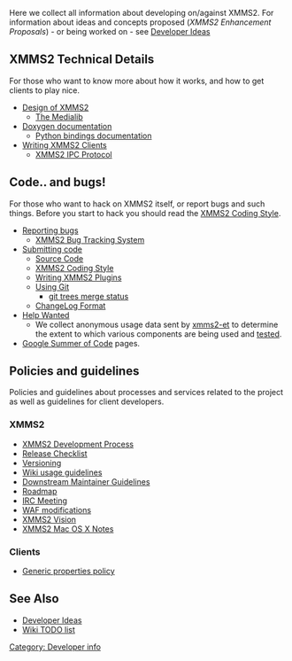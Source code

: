 Here we collect all information about developing on/against XMMS2. For information about ideas and concepts proposed (''XMMS2 Enhancement Proposals'') - or being worked on - see [[Developer Ideas]]

== XMMS2 Technical Details ==

For those who want to know more about how it works, and how to get clients to play nice.

* [[Design of XMMS2]]
** [[The Medialib]]
* [http://doxygen.xmms2.org/ Doxygen documentation]
** [http://doxygen.xmms2.org/clientlib/stable/xmmsclient-python/ Python bindings documentation]
* [[Writing XMMS2 Clients]]
** [[XMMS2 IPC Protocol]]

== Code.. and bugs! ==

For those who want to hack on XMMS2 itself, or report bugs and such things. Before you start to hack you should read the [[XMMS2 Coding Style]].

* [[Reporting bugs]]
** [http://bugs.xmms2.org/ XMMS2 Bug Tracking System]
* [[Submitting code]]
** [[Download_XMMS2|Source Code]]
** [[XMMS2 Coding Style]]
** [[Writing XMMS2 Plugins]]
** [[Using Git]]
*** [http://git.xmms2.org/merge/ git trees merge status]
** [[ChangeLog Format]]
* [[Help Wanted]]
** We collect anonymous usage data sent by [[ET|xmms2-et]] to determine the extent to which various components are being used and [http://test.xmms2.org tested].
* [[:Category:GSoC|Google Summer of Code]] pages.

== Policies and guidelines ==

Policies and guidelines about processes and services related to the project as well as guidelines for client developers.

=== XMMS2 ===
* [[XMMS2 Development Process]]
* [[Release Checklist]]
* [[Versioning]]
* [[XMMS2:Wikipolicy | Wiki usage guidelines]]
* [[XMMS2:Packagerpolicy | Downstream Maintainer Guidelines]]
* [[Roadmap]]
* [[IRC Meeting]]
* [[WAF modifications]]
* [[XMMS2 Vision]]
* [[XMMS2 Mac OS X Notes]]

=== Clients ===
* [[Generic properties policy]]

== See Also ==
* [[Developer Ideas]]
* [[XMMS2:Wikitodo|Wiki TODO list]]

[[Category: Developer info]]